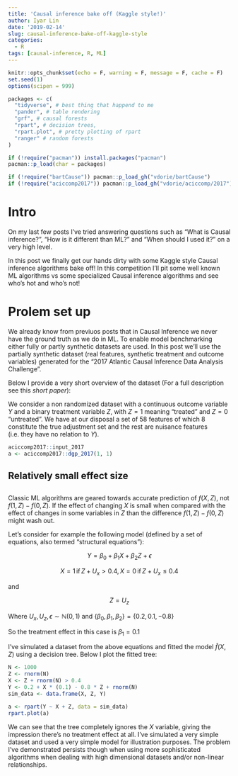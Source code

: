 ```yaml
---
title: 'Causal inference bake off (Kaggle style!)'
author: Iyar Lin
date: '2019-02-14'
slug: causal-inference-bake-off-kaggle-style
categories:
  - R
tags: [causal-inference, R, ML]
---
```


```r
knitr::opts_chunk$set(echo = F, warning = F, message = F, cache = F)
set.seed(1)
options(scipen = 999)

packages <- c(
  "tidyverse", # best thing that happend to me
  "pander", # table rendering
  "grf", # causal forests
  "rpart", # decision trees,
  "rpart.plot", # pretty plotting of rpart
  "ranger" # random forests
)

if (!require("pacman")) install.packages("pacman")
pacman::p_load(char = packages)

if (!require("bartCause")) pacman::p_load_gh("vdorie/bartCause")
if (!require("aciccomp2017")) pacman::p_load_gh("vdorie/aciccomp/2017")
```

# Intro

On my last few posts I've tried answering questions such as "What is Causal inference?", "How is it different than ML?" and "When should I used it?" on a very high level.

In this post we finally get our hands dirty with some Kaggle style Causal inference algorithms bake off! In this competition I'll pit some well known ML algorithms vs some specialized Causal inference algorithms and see who's hot and who's not!

# Prolem set up  

We already know from previuos posts that in Causal Inference we never have the ground truth as we do in ML. To enable model benchmarking either fully or partly synthetic datasets are used. In this post we'll use the partially synthetic dataset (real features, synthetic treatment and outcome variables) generated for the "2017 Atlantic Causal Inference Data Analysis Challenge".

Below I provide a very short overview of the dataset (For a full description see this *short paper*):

We consider a non randomized dataset with a continuous outcome variable $Y$ and a binary treatment variable $Z$, with $Z=1$ meaning "treated" and $Z=0$ "untreated". We have at our disposal a set of 58 features of which 8 constitute the true adjustment set and the rest are nuisance features (i.e. they have no relation to $Y$).


```r
aciccomp2017::input_2017
a <- aciccomp2017::dgp_2017(1, 1)
```


## Relatively small effect size

## 

Classic ML algorithms are geared towards accurate prediction of $f(X, Z)$, not $f(1,Z) - f(0,Z)$. If the effect of changing $X$ is small when compared with the effect of changes in some variables in $Z$ than the difference $f(1,Z) - f(0,Z)$ might wash out. 

Let's consider for example the following model (defined by a set of equations, also termed "structural equations"):

$$Y = \beta_0 + \beta_1 X + \beta_2 Z + \epsilon$$

$$X = 1 \, \text{if} \, Z + U_x > 0.4, \, X = 0 \, \text{if} \, Z + U_x \leq 0.4$$

and

$$Z = U_z$$

Where $U_x, \, U_z, \, \epsilon \sim \mathbb{N}(0,1)$ and $\{\beta_0, \beta_1, \beta_2\} = \{0.2, 0.1, -0.8\}$

So the treatment effect in this case is $\beta_1 = 0.1$

I've simulated a dataset from the above equations and fitted the model $\hat{f}(X,Z)$ using a decision tree. Below I plot the fitted tree:

```r
N <- 1000
Z <- rnorm(N)
X <- Z + rnorm(N) > 0.4
Y <- 0.2 + X * (0.1) - 0.8 * Z + rnorm(N)
sim_data <- data.frame(X, Z, Y)

a <- rpart(Y ~ X + Z, data = sim_data)
rpart.plot(a)
```

We can see that the tree completely ignores the $X$ variable, giving the impression there's no treatment effect at all. I've simulated a very simple dataset and used a very simple model for illustration purposes. The problem I've demonstrated persists though when using more sophisticated algorithms when dealing with high dimensional datasets and/or non-linear relationships.



